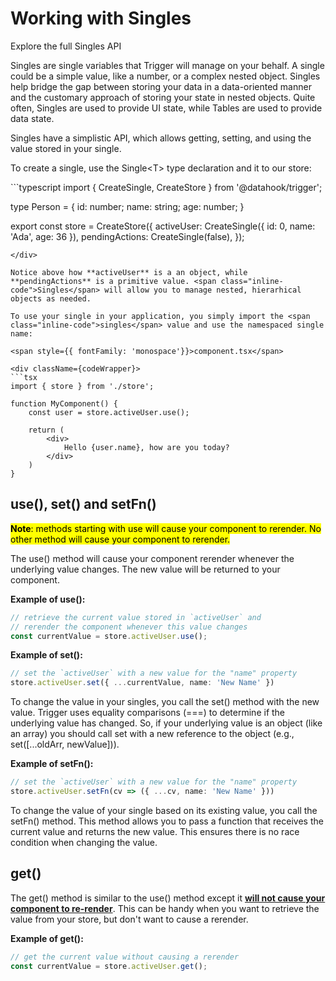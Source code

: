 
# Working with Singles

<Link to="/api#single"><StyledLink>Explore the full Singles API</StyledLink></Link>

Singles are single variables that Trigger will manage on your behalf. A single could be a simple value, like a number, or a complex nested object. Singles help bridge the gap between
storing your data in a data-oriented manner and the customary approach of storing your state in nested objects. Quite often, <span class="inline-code">Singles</span> are used to provide UI state, while <span class="inline-code">Tables</span> are used
to provide data state.

Singles have a simplistic API, which allows getting, setting, and using the value stored in your single.

To create a single, use the <span class="inline-code">Single\<T\></span> type declaration and it to our <span class="inline-code">store</span>:

<div className={codeWrapper}>
```typescript
import { CreateSingle, CreateStore } from '@datahook/trigger';

type Person = {
    id: number;
    name: string;
    age: number;
}

export const store = CreateStore({
    activeUser: CreateSingle({ id: 0, name: 'Ada', age: 36 }),
    pendingActions: CreateSingle(false),
});
```
</div>

Notice above how **activeUser** is a an object, while **pendingActions** is a primitive value. <span class="inline-code">Singles</span> will allow you to manage nested, hierarhical objects as needed.

To use your single in your application, you simply import the <span class="inline-code">singles</span> value and use the namespaced single name:

<span style={{ fontFamily: 'monospace'}}>component.tsx</span>

<div className={codeWrapper}>
```tsx
import { store } from './store';

function MyComponent() {
    const user = store.activeUser.use();

    return (
        <div>
            Hello {user.name}, how are you today?
        </div>
    )
}
```
</div>

## <span class="inline-code">use()</span>, <span class="inline-code">set()</span> and <span class="inline-code">setFn()</span>

<mark>**Note**: methods starting with <span class="inline-code">use</span> will cause your component to rerender. No other method will cause your component to rerender.</mark>

The <span class="inline-code">use()</span> method will cause your component rerender whenever the underlying value changes. The new value will be returned to your component.

**Example of <span class="inline-code">use()</span>:**

```typescript
// retrieve the current value stored in `activeUser` and
// rerender the component whenever this value changes
const currentValue = store.activeUser.use();
```

**Example of <span class="inline-code">set()</span>:**

```typescript
// set the `activeUser` with a new value for the "name" property
store.activeUser.set({ ...currentValue, name: 'New Name' })
```

To change the value in your <span class="inline-code">singles</span>, you call the <span class="inline-code">set()</span> method with the new value. Trigger uses equality comparisons (===) to determine if the underlying value has changed. So, if your underlying value is an
object (like an array) you should call <span class="inline-code">set</span> with a new reference to the object (e.g., <span class="inline-code">set([...oldArr, newValue])</span>).

**Example of <span class="inline-code">setFn()</span>:**

```typescript
// set the `activeUser` with a new value for the "name" property
store.activeUser.setFn(cv => ({ ...cv, name: 'New Name' }))
```

To change the value of your <span class="inline-code">single</span> based on its existing value, you call the <span class="inline-code">setFn()</span> method. This method allows you to pass a function that receives the current value and returns the new value. This ensures there is
no race condition when changing the value.

## <span class="inline-code">get()</span>

The <span class="inline-code">get()</span> method is similar to the <span class="inline-code">use()</span> method except it <u>**will not cause your component to re-render**</u>. This can be handy when you want to retrieve the value from your store, but don't want to cause a rerender.

**Example of <span class="inline-code">get()</span>:**

```typescript
// get the current value without causing a rerender
const currentValue = store.activeUser.get();
```